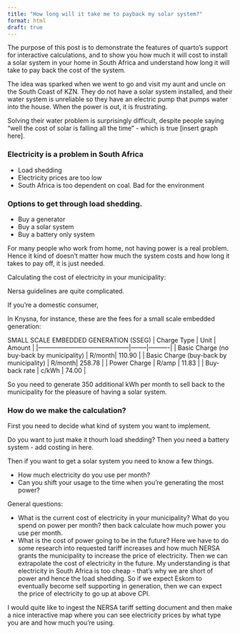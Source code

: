 ```yaml
---
title: "How long will it take me to payback my solar system?"
format: html
draft: true
---
```


The purpose of this post is to demonstrate the features of quarto's support for interactive calculations, and to show you how much it will cost to install a solar system in your home in South Africa and understand how long it will take to pay back the cost of the system.

The idea was sparked when we went to go and visit my aunt and uncle on the South Coast of KZN. They do not have a solar system installed, and their water system is unreliable so they have an electric pump that pumps water into the house. When the power is out, it is frustrating. 

Solving their water problem is surprisingly difficult, despite people saying "well the cost of solar is falling all the time" - which is true [insert graph here].

### Electricity is a problem in South Africa

- Load shedding
- Electricity prices are too low
- South Africa is too dependent on coal. Bad for the environment

### Options to get through load shedding.

- Buy a generator
- Buy a solar system
- Buy a battery only system

For many people who work from home, not having power is a real problem. Hence it kind of doesn't matter how much the system costs and how long it takes to pay off, it is just needed.

Calculating the cost of electricity in your municipality:

Nersa guidelines are quite complicated. 

If you're a domestic consumer, 


In Knysna, for instance, these are the fees for a small scale embedded generation:

SMALL SCALE EMBEDDED GENERATION (SSEG)
| Charge Type                                | Unit   | Amount   |
|--------------------------------------------|--------|----------|
| Basic Charge (no buy-back by municipality) | R/month| 110.90   |
| Basic Charge (buy-back by municipality)    | R/month| 258.78   |
| Power Charge                               | R/amp  | 11.83    |
| Buy-back rate                              | c/kWh  | 74.00    |

So you need to generate 350 additional kWh per month to sell back to the municipality for the pleasure of having a solar system.

### How do we make the calculation?

First you need to decide what kind of system you want to implement. 

Do you want to just make it thourh load shedding? Then you need a battery system - add costing in here.

Then if you want to get a solar system you need to know a few things. 

- How much electricity do you use per month?
- Can you shift your usage to the time when you're generating the most power?

General questions:

- What is the current cost of electricity in your municipality? What do you spend on power per month?
    then back calculate how much power you use per month.
- What is the cost of power going to be in the future?
    Here we have to do some research into requested tariff increases and how much NERSA grants the municipality to increase the price of electricity. Then we can extrapolate the cost of electricity in the future.
    My understanding is that electricity in South Africa is too cheap - that's why we are short of power and hence the load shedding. So if we expect Eskom to eventually become self supporting in generation, then we can expect the price of electricity to go up at above CPI.

I would quite like to ingest the NERSA tariff setting document and then make a nice interactive map where you can see electricity prices by what type you are and how much you're using. 